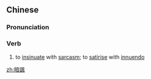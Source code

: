 {{also|暗讽}}
==Chinese==
{{zh-forms|s=暗讽}}

===Pronunciation===
{{zh-pron
|m=àn讽
|c=am3 fung3
|cat=v
}}

===Verb===
{{zh-verb}}

# to [[insinuate]] with [[sarcasm]]; to [[satirise]] with [[innuendo]]

[[zh:暗諷]]